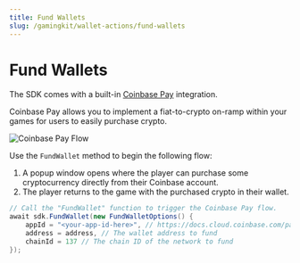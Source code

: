 ```yaml
---
title: Fund Wallets
slug: /gamingkit/wallet-actions/fund-wallets
---
```



# Fund Wallets

<div className="heroGrid">
<div>

<p>

The SDK comes with a built-in <a href="https://www.coinbase.com/cloud/products/pay-sdk"> Coinbase Pay</a> integration.

</p>

Coinbase Pay allows you to implement a fiat-to-crypto on-ramp within your games for users to easily purchase crypto.

<div className="row" style={{ marginBottom: 12 }}>
  <div className="col col--12" style={{ padding: 8 }}>
    <QuickstartCard
      name="Guide: Set Up the Coinbase Pay Integration"
      link="https://blog.web3sdks.com/guides/set-up-coinbase-pay-in-your-unity-project/"
      image="/assets/icons/education.png"
    />
  </div>
</div>

</div>

<div className="heroGridImageContainer">

![Coinbase Pay Flow](https://blog.web3sdks.com/content/images/2022/12/ezgif-2-57be566b6c.gif)

</div>
</div>

Use the `FundWallet` method to begin the following flow:

1. A popup window opens where the player can purchase some cryptocurrency directly from their Coinbase account.
2. The player returns to the game with the purchased crypto in their wallet.

```csharp
// Call the "FundWallet" function to trigger the Coinbase Pay flow.
await sdk.FundWallet(new FundWalletOptions() {
    appId = "<your-app-id-here>", // https://docs.cloud.coinbase.com/pay-sdk/docs/using-sdk
    address = address, // The wallet address to fund
    chainId = 137 // The chain ID of the network to fund
});
```
